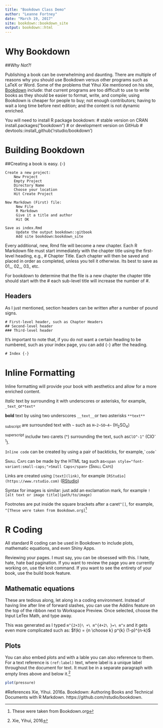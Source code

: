 ```yaml
---
title: "Bookdown Class Demo"
author: "Leanne Fortney"
date: "March 19, 2017"
site: bookdown::bookdown_site
output: bookdown::html
---
```


# Why Bookdown
##*Why Not?!*

Publishing a book can be overwhelming and daunting. There are multiple of reasons why you should use Bookdown versus other programs such as LaTeX or Word. Some of the problems that Yihui Xie mentioned on his site, [Bookdown](https://bookdown.org/yihui/bookdown) include: that current programs are too difficult to use to write books as they should be easier to format, write, and compile; using Bookdown is cheaper for people to buy; not enough contributors; having to wait a long time before next edition; and the content is not dynamic enriched.

You will need to install R package bookdown:
# stable version on CRAN
install.packages("bookdown")
# or development version on GitHub
# devtools::install_github('rstudio/bookdown')

# Building Bookdown

##Creating a book is easy. {-}

```
Create a new project: 
    New Project 
    Empty Project 
    Directory Name 
    Choose your location 
    Hit Create Project 
    
New Markdown (First) file:
     New File
     R Markdown
     Give it a title and author  
     Hit OK
     
Save as index.Rmd
     Update the output bookdown::gitbook 
     Add site bookdown:bookdown_site
```
  
Every additional, new, Rmd file will become a new chapter. Each R Markdown file must start immediately with the chapter title using the first-level heading, e.g., # Chapter Title. Each chapter will then be saved and placed in order as completed, unless you tell it 
otherwise. Its best to save as 01_, 02_, 03_ etc. 

For bookdown to determine that the file is a new chapter the chapter title should start with the # each sub-level title will increase the number of #.

## Headers

As I just mentioned, section headers can be written after a number of pound signs.

```
# First-level header, such as Chapter Headers
## Second-level header
### Third-level header
```
It's important to note that, if you do not want a certain heading to be numbered, such as your index page, you can add {-} after the heading.
```
# Index {-}
```
# Inline Formatting

Inline formatting will provide your book with aesthetics and allow for a more enriched content. 

*Italic* text by surrounding it with underscores or asterisks, for example, ``_text_``or``*text*``


__bold__ text by using two underscores ``__text__``or two asterisks ``**text**`` 


~subscript~ are surrounded text with ``~`` such as ``H~2~SO~4~`` (H~2~SO~4~)


^superscript^ includw two carets (^) surrounding the text, such as``ClO^-1^`` (ClO^-1^).


`Inline code` can be created by using a pair of backticks, for example,`` `code` ``


<span style="font-variant:small-caps;">Small Caps</span> can be made by the HTML tag such as``<span style="font-variant:small-caps;">Small Caps</span>`` (<span style="font-variant:small-caps;">Small Caps</span>) 


Links are created using ``[text](link)``, for example ``[RStudio](https://www.rstudio.com)`` ([RStudio](https://www.rstudio.com))

Syntax for images is similar: just add an exclamation mark, for example ``![alt text or image title](path/to/image)`` 

Footnotes are put inside the square brackets after a caret`` ^[] ``, for example, ``^[These were taken from Bookdown.org]``^[These were taken from Bookdown.org]

# R Coding

All standard R coding can be used in Bookdown to include plots, mathematic equations, and even Shiny Apps.

Reviewing your pages. I must say, you can be obsessed with this. I hate, hate, hate bad pagination. If you want to review the page you are currently working on, use the knit command. If you want to see the entirety of your book, use the build book feature. 

## Mathematic equations

These are tedious along, let along in a coding environment. Instead of having line after line of forward slashes, you can use the Addins feature on the top of the ribbon next to Workspace Preview. Once selected, choose the Input LeTex Math, and type away.

This was generated as I typed ``m^{2+3}\ +\ m^{4+2\ }=\ m^x``
and it gets even more complicated such as:
$f(k) = {n \choose k} p^{k} (1-p)^{n-k}$

## Plots

You can also embed plots and with a lable you can also reference to them. For a text reference is ``(ref:label)`` text, where label is a unique label throughout the document for text. It must be in a separate paragraph with empty lines above and below it.^[Xie, Yihui, 2016] 

```r
plot(pressure)
```
#References
Xie, Yihui. 2016a. Bookdown: Authoring Books and Technical Documents with R Markdown. https://github.com/rstudio/bookdown.
